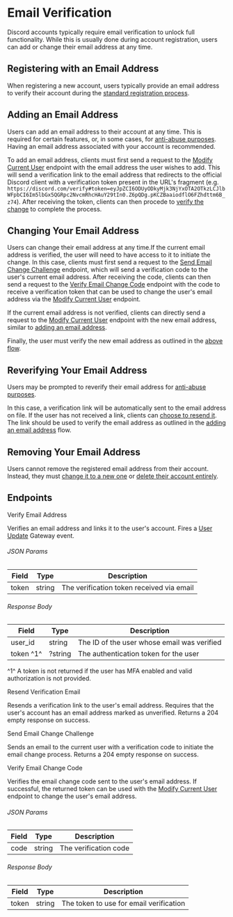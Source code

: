 # Email Verification

Discord accounts typically require email verification to unlock full functionality. While this is usually done during account registration, users can add or change their email address at any time.

## Registering with an Email Address

When registering a new account, users typically provide an email address to verify their account during the [standard registration process](/authentication#register).

## Adding an Email Address

Users can add an email address to their account at any time. This is required for certain features, or, in some cases, for [anti-abuse purposes](/resources/user#required-action-type). Having an email address associated with your account is recommended.

To add an email address, clients must first send a request to the [Modify Current User](/resources/user#modify-current-user) endpoint with the email address the user wishes to add.
This will send a verification link to the email address that redirects to the official Discord client with a verification token present in the URL's fragment (e.g. `https://discord.com/verify#token=eyJpZCI6ODUyODkyMjk3NjYxOTA2OTkzLCJlbWFpbCI6Im5lbGx5QGRpc2NvcmRhcHAuY29tIn0.Z6pQDg.pKCZBaaiodflO6FZhdttm6B_z74`).
After receiving the token, clients can then procede to [verify the change](#verify-email-address) to complete the process.

## Changing Your Email Address

Users can change their email address at any time.If the current email address is verified, the user will need to have access to it to initiate the change.
In this case, clients must first send a request to the [Send Email Change Challenge](#send-email-change-challenge) endpoint, which will send a verification code to the user's current email address.
After receiving the code, clients can then send a request to the [Verify Email Change Code](#verify-email-change-code) endpoint with the code to receive a verification token that can be used to change the user's email address via the [Modify Current User](/resources/user#modify-current-user) endpoint.

If the current email address is not verified, clients can directly send a request to the [Modify Current User](/resources/user#modify-current-user) endpoint with the new email address, similar to [adding an email address](#adding-an-email-address).

Finally, the user must verify the new email address as outlined in the [above flow](#adding-an-email-address).

## Reverifying Your Email Address

Users may be prompted to reverify their email address for [anti-abuse purposes](/resources/user#required-action-type).

In this case, a verification link will be automatically sent to the email address on file. If the user has not received a link, clients can [choose to resend it](#resend-verification-email).
The link should be used to verify the email address as outlined in the [adding an email address](#adding-an-email-address) flow.

## Removing Your Email Address

Users cannot remove the registered email address from their account. Instead, they must [change it to a new one](#changing-your-email-address) or [delete their account entirely](/resources/user#delete-user-account).

## Endpoints

<RouteHeader method="POST" url="/auth/verify" unauthenticated>
  Verify Email Address
</RouteHeader>

Verifies an email address and links it to the user's account. Fires a [User Update](/topics/gateway-events#user-update) Gateway event.

###### JSON Params

| Field | Type   | Description                               |
| ----- | ------ | ----------------------------------------- |
| token | string | The verification token received via email |

###### Response Body

| Field     | Type    | Description                                 |
| --------- | ------- | ------------------------------------------- |
| user_id   | string  | The ID of the user whose email was verified |
| token ^1^ | ?string | The authentication token for the user       |

^1^ A token is not returned if the user has MFA enabled and valid authorization is not provided.

<RouteHeader method="POST" url="/auth/verify/resend">
  Resend Verification Email
</RouteHeader>

Resends a verification link to the user's email address. Requires that the user's account has an email address marked as unverified. Returns a 204 empty response on success.

<RouteHeader method="PUT" url="/users/@me/email">
  Send Email Change Challenge
</RouteHeader>

Sends an email to the current user with a verification code to initiate the email change process. Returns a 204 empty response on success.

<RouteHeader method="POST" url="/users/@me/email/verify-code">
  Verify Email Change Code
</RouteHeader>

Verifies the email change code sent to the user's email address. If successful, the returned token can be used with the [Modify Current User](/resources/user#modify-current-user) endpoint to change the user's email address.

###### JSON Params

| Field | Type   | Description           |
| ----- | ------ | --------------------- |
| code  | string | The verification code |

###### Response Body

| Field | Type   | Description                             |
| ----- | ------ | --------------------------------------- |
| token | string | The token to use for email verification |
